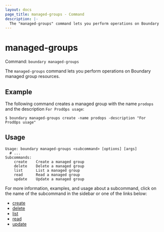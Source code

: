 ```yaml
---
layout: docs
page_title: managed-groups - Command
description: |-
  The "managed-groups" command lets you perform operations on Boundary managed group resources.
---
```


# managed-groups

Command: `boundary managed-groups`

The `managed-groups` command lets you perform operations on Boundary managed group resources.

## Example

The following command creates a managed group with the name `prodops` and the description `For ProdOps usage`:

```shell-session
$ boundary managed-groups create -name prodops -description "For ProdOps usage"
```

## Usage

<CodeBlockConfig hideClipboard>

```shell-session
Usage: boundary managed-groups <subcommand> [options] [args]
  # ...
Subcommands:
    create    Create a managed group
    delete    Delete a managed group
    list      List a managed group
    read      Read a managed group
    update    Update a managed group
```

</CodeBlockConfig>

For more information, examples, and usage about a subcommand, click on the name
of the subcommand in the sidebar or one of the links below:

- [create](/boundary/docs/api-clients/commands/managed-groups/create)
- [delete](/boundary/docs/api-clients/commands/managed-groups/delete)
- [list](/boundary/docs/api-clients/commands/managed-groups/list)
- [read](/boundary/docs/api-clients/commands/managed-groups/read)
- [update](/boundary/docs/api-clients/commands/managed-groups/update)
